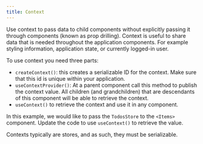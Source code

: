 ```yaml
---
title: Context
---
```


Use context to pass data to child components without explicitly passing it through components (known as prop drilling). Context is useful to share data that is needed throughout the application components. For example styling information, application state, or currently logged-in user. 

To use context you need three parts:
- `createContext()`: this creates a serializable ID for the context. Make sure that this id is unique within your application.
- `useContextProvider()`: At a parent component call this method to publish the context value. All children (and grandchildren) that are descendants of this component will be able to retrieve the context.
- `useContext()` to retrieve the context and use it in any component. 

In this example, we would like to pass the `TodosStore` to the `<Items>` component. Update the code to use `useContext()` to retrieve the value.

Contexts typically are stores, and as such, they must be serializable. 